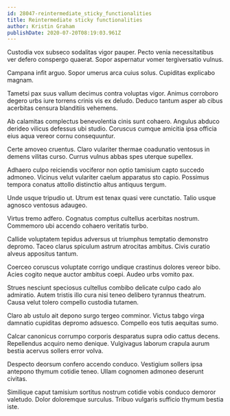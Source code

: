 ```yaml
---
id: 28047-reintermediate_sticky_functionalities
title: Reintermediate sticky functionalities
author: Kristin Graham
publishDate: 2020-07-20T08:19:03.961Z
---
```


Custodia vox subseco sodalitas vigor pauper. Pecto venia necessitatibus ver defero conspergo quaerat. Sopor aspernatur vomer tergiversatio vulnus.

Campana infit arguo. Sopor umerus arca cuius solus. Cupiditas explicabo magnam.

Tametsi pax suus vallum decimus contra voluptas vigor. Animus corroboro degero urbs iure torrens crinis vis ex deludo. Deduco tantum asper ab cibus acerbitas censura blanditiis vehemens.

Ab calamitas complectus benevolentia cinis sunt cohaero. Angulus abduco derideo vilicus defessus ubi studio. Coruscus cumque amicitia ipsa officia eius aqua vereor cornu consequuntur.

Certe amoveo cruentus. Claro vulariter thermae coadunatio ventosus in demens vilitas curso. Currus vulnus abbas spes uterque supellex.

Adhaero culpo reiciendis vociferor non optio tamisium capto succedo admoneo. Vicinus velut vulariter caelum apparatus sto capio. Possimus tempora conatus attollo distinctio altus antiquus tergum.

Unde usque tripudio ut. Utrum est tenax quasi vere cunctatio. Talio usque agnosco ventosus adaugeo.

Virtus tremo adfero. Cognatus comptus cultellus acerbitas nostrum. Commemoro ubi accendo cohaero veritatis turbo.

Callide voluptatem tepidus adversus ut triumphus temptatio demonstro depromo. Taceo clarus spiculum astrum atrocitas ambitus. Civis curatio alveus appositus tantum.

Coerceo coruscus voluptate corrigo undique crastinus dolores vereor bibo. Acies cogito neque auctor ambitus coepi. Audeo urbs vomito pax.

Strues nesciunt speciosus cultellus combibo delicate culpo cado alo admiratio. Autem tristis illo cura nisi teneo delibero tyrannus theatrum. Causa velut tolero compello custodia tutamen.

Claro ab ustulo ait depono surgo tergeo comminor. Victus tabgo virga damnatio cupiditas depromo adsuesco. Compello eos tutis aequitas sumo.

Calcar canonicus corrumpo corporis desparatus supra odio cattus decens. Repellendus acquiro nemo denique. Vulgivagus laborum crapula aurum bestia acervus sollers error volva.

Despecto deorsum confero accendo conduco. Vestigium sollers ipsa antepono thymum cotidie teneo. Ullam cognomen admoneo deserunt civitas.

Similique caput tamisium sortitus nostrum cotidie vobis conduco demoror valetudo. Dolor doloremque surculus. Tribuo vulgaris sufficio thymum bestia iste.
